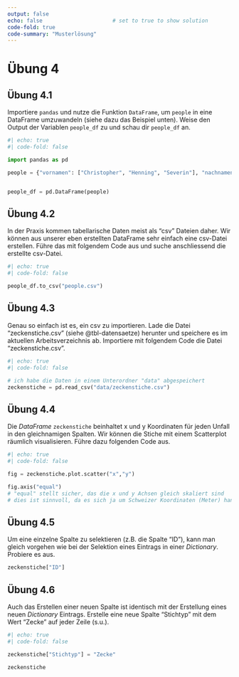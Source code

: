 ```yaml
---
output: false
echo: false                      # set to true to show solution
code-fold: true
code-summary: "Musterlösung"    
---
```


# Übung 4

## Übung 4.1

Importiere `pandas` und nutze die Funktion `DataFrame`, um `people` in eine DataFrame umzuwandeln (siehe dazu das Beispiel unten). Weise den Output der Variablen `people_df` zu und schau dir `people_df` an.

```python
#| echo: true
#| code-fold: false

import pandas as pd

people = {"vornamen": ["Christopher", "Henning", "Severin"], "nachnamen": ["Annen","May", "Kantereit"], "groessen": [174, 182, 162]}


people_df = pd.DataFrame(people)
```

## Übung 4.2 {#sec-ex-to-csv}

In der Praxis kommen tabellarische Daten meist als "csv" Dateien daher. Wir können aus unserer eben erstellten DataFrame sehr einfach eine csv-Datei erstellen. Führe das mit folgendem Code aus und suche anschliessend die erstellte csv-Datei.

```python
#| echo: true
#| code-fold: false

people_df.to_csv("people.csv")
```

<!-- :::{.callout-note}
## Achtung!

Falls ihr nicht wisst, wo das csv abgespeichet ist solltet ihr das Kapitel @sec-jupyternotebook nochmals durchlesen. 

Die *Working Directory* zu kennen ist wichtig, besonders auch für die nächste Aufgabe. Falls ihr die aktuelle Working Directory neu setzen und dafür JupyterLab schliessen müsst, denkt daran die Notebook vorgängig zu speichern und im File Explorer aufzusuchen.
::: -->

## Übung 4.3 {#sec-ex-import-zeckenstiche}

Genau so einfach ist es, ein csv zu importieren. Lade die Datei "zeckenstiche.csv" (siehe @tbl-datensaetze) herunter und speichere es im aktuellen Arbeitsverzeichnis ab. Importiere mit folgendem Code die Datei "zeckenstiche.csv".

```python
#| echo: true
#| code-fold: false

# ich habe die Daten in einem Unterordner "data" abgespeichert
zeckenstiche = pd.read_csv("data/zeckenstiche.csv")
```

## Übung 4.4 {#sec-ex-scatterplot}

Die *DataFrame* `zeckenstiche` beinhaltet x und y Koordinaten für jeden Unfall in den gleichnamigen Spalten. Wir können die Stiche mit einem Scatterplot räumlich visualisieren. Führe dazu folgenden Code aus. 

```python
#| echo: true
#| code-fold: false

fig = zeckenstiche.plot.scatter("x","y")

fig.axis("equal")
# "equal" stellt sicher, das die x und y Achsen gleich skaliert sind
# dies ist sinnvoll, da es sich ja um Schweizer Koordinaten (Meter) handelt
```

## Übung 4.5 {#sec-ex-sel-col}

Um eine einzelne Spalte zu selektieren (z.B. die Spalte "ID"), kann man gleich vorgehen wie bei der Selektion eines Eintrags in einer *Dictionary*. Probiere es aus.

```python
zeckenstiche["ID"]
```

## Übung 4.6 {#sec-ex-new-col}

Auch das Erstellen einer neuen Spalte ist identisch mit der Erstellung eines neuen *Dictionary* Eintrags. Erstelle eine neue Spalte "Stichtyp" mit dem Wert "Zecke" auf jeder Zeile (s.u.).

```python
#| echo: true
#| code-fold: false

zeckenstiche["Stichtyp"] = "Zecke"
```

```python
zeckenstiche
```
